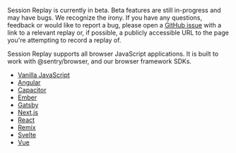 <Note>

Session Replay is currently in beta. Beta features are still in-progress and may have bugs. We recognize the irony. If you have any questions, feedback or would like to report a bug, please open a [GitHub issue](https://github.com/getsentry/sentry-javascript/issues/new/choose) with a link to a relevant replay or, if possible, a publicly accessible URL to the page you're attempting to record a replay of. 

Session Replay supports all browser JavaScript applications. It is built to work with @sentry/browser, and our browser framework SDKs.

- [Vanilla JavaScript](https://docs.sentry.io/platforms/javascript/session-replay/)
- [Angular](https://docs.sentry.io/platforms/javascript/guides/angular/session-replay/)
- [Capacitor](https://docs.sentry.io/platforms/javascript/guides/capacitor/session-replay/)
- [Ember](https://docs.sentry.io/platforms/javascript/guides/ember/session-replay/)
- [Gatsby](https://docs.sentry.io/platforms/javascript/guides/gatsby/session-replay/)
- [Next.js](https://docs.sentry.io/platforms/javascript/guides/nextjs/session-replay/)
- [React](https://docs.sentry.io/platforms/javascript/guides/react/session-replay/)
- [Remix](https://docs.sentry.io/platforms/javascript/guides/remix/session-replay/)
- [Svelte](https://docs.sentry.io/platforms/javascript/guides/svelte/session-replay/)
- [Vue](https://docs.sentry.io/platforms/javascript/guides/vue/session-replay/)

</Note>
